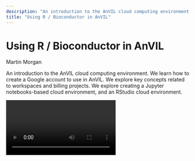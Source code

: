 ```yaml
---
description: "An introduction to the AnVIL cloud computing environment."
title: "Using R / Bioconductor in AnVIL"
---
```


# Using R / Bioconductor in AnVIL

<Subheader>Martin Morgan</Subheader>

An introduction to the AnVIL cloud computing environment. We learn how to create a Google account to use in AnVIL. We explore key concepts related to workspaces and billing projects. We explore creating a Jupyter notebooks-based cloud environment, and an RStudio cloud environment.

<Video url="https://youtu.be/8Ccj__2GqJ4" />

<Alert icon={false} severity="info">
  <AlertTitle>Notes</AlertTitle>

  1. The material below requires a billing account. We provide a billing account during the workshop, but if you're following along on your own see '[Next Steps](/learn/data-analysts/using-r-bioconductor-in-anvil#next-steps)' for how to create a billing account.
  1. Access to the workspace we use requires registration; please [sign up](https://forms.gle/HCY2DM2QsuxAwdhv6) with your AnVIL email address.

</Alert>

## Learning Objectives

This week introduces the AnVIL cloud computing environment. We learn how to create a Google account to use in AnVIL. We explore key concepts related to workspaces and billing projects. Central to interactive analyses is the _Cloud Environment_ where computation takes place. We explore creating a Jupyter notebooks-based cloud environment, and an RStudio cloud environment.

## Key Resources

- Visit [https://anvilproject.org](/) for an introduction to AnVIL. AnVIL provides secure access to open and controlled data resources, and the computational environment required to effectively analyze the data. AnVIL can be used for large-scale workflows processing very large data sets, and for interactive analysis of derived or more modest datasets.
- Visit https://anvil.terra.bio to use the AnVIL platform.

## Workshop Activities

### AnVIL Accounts

#### Create a Google account

- AnVIL (currently) requires a Google account. An account can be created at [Google Accounts: Sign in](https://accounts.google.com/).
- The Google account that you create does not have to be `@gmail.com`; see [Setting up a Google account with a non-Google email](https://support.terra.bio/hc/en-us/articles/360029186611).

#### Sign in to AnVIL

- Visit https://anvil.terra.bio.
- Expand the 'HAMBURGER' menu (blue circle, below).
  ![Expand the Menu](/consortia/learn/data-analysts/using-bioconductor-menu.png)
- Click the 'Sign in with Google' icon and follow the prompts.
  ![Sign In With Google](/consortia/learn/data-analysts/using-bioconductor-sign-in.png)
- There are lots of support documents in AnVIL; see [How to register for a Terra account](https://support.terra.bio/hc/en-us/articles/360028235911-How-to-register-for-a-Terra-account) to navigate this step.

#### Workspaces and Billing

- AnVIL data and computing resources are organized around Workspaces. Once you've signed, in, choose 'Workspaces' under the HAMBURGER menu.
  ![Choose Workspaces](/consortia/learn/data-analysts/using-bioconductor-workspaces-tab.png)
- There are a number of workspaces available to everyone under the 'NEW AND INTERESTING, 'FEATURED'. and 'PUBLIC' tabs; feel free to explore these on your own.
- If you registered for the workshop with an email address known to AnVIL / Terra, you'll see the Bioconductor-Workshops-PopUp workspace under 'MY WORKSPACES'.
  ![Bioconductor Workshop](/consortia/learn/data-analysts/using-bioconductor-workspace-workshop.png)
- Enter the workspace by clicking on the [Bioconductor-Workshop-PopUp](https://anvil.terra.bio/#workspaces/deeppilots-bioconductor/Bioconductor-Workshop-PopUp) link. There are many components to the workspace; we'll cover many of these over the course of the PopUp workshops.
  ![Enter the Workspace](/consortia/learn/data-analysts/using-bioconductor-enter-workspace.png)
- Start by making a _clone_ so that we can perform computations on our own copy of the workspace. Do this by clicking on the TEARDROP (three vertical dots) in the top right of the page, and choose 'Clone'.
  ![Start by Making a Clone](/consortia/learn/data-analysts/using-bioconductor-clone-menu.png)
- If you see something like the following, then customize the 'Workspace name' to a globally unique name. For instance, I changed `copy` to `-mtmorgan-popup`. It's convenient NOT to have spaces in a workspace name.
  ![Customize Workspace Name](/consortia/learn/data-analysts/using-bioconductor-customize-workspace-name.png)
  If instead, you see a 'Billing project' that is NOT deeppilots-bioconductor, or if you see something like
  ![Set up Billing Message](/consortia/learn/data-analysts/using-bioconductor-billing-message.png)
  then contact the workshop organizer with your AnVIL email address to be added to the deeppilots-bioconductor billing project. See the [Frequently Asked Questions](/learn/data-analysts/using-r-bioconductor-in-anvil#frequently-asked-questions), below, for more information on billing projects.
- Return, via the HAMBURGER menu or by clicking on the WORKSPACES element at the top of the page, to the list of WORKSPACES available to you. You'll see your own version of the workspace. Open it.
  ![Open the Cloned Workspace](/consortia/learn/data-analysts/using-bioconductor-open-cloned-workspace.png)
- Congratulations, you now have your own workspace associated with a billing account that allows you to perform computations in the AnVIL cloud!

#### What you've accomplished

- Created Google and AnVIL accounts.
- Navigated workspaces.
- Cloning workspaces to allow your own development.
- Billing accounts to pay for the computation you'll perform.

### (R-based) Jupyter Notebook Cloud Environments

#### Creating a computing environment

- Navigate to the NOTEBOOKS tab of your workspace. Click on the RUN Cloud Environment icon.
  ![Run Cloud Environment](/consortia/learn/data-analysts/using-bioconductor-run-cloud-environment.png)
- Create a Cloud Environment with a single CPU, modest memory, and a _persistent disk_ to perform computation with.
  ![Create a Cloud Environment](/consortia/learn/data-analysts/using-bioconductor-create-cloud-environment.png)
- Compute environments can be customized, e.g., to 96 CPUs, 624 GB of memory, and very large disks (!). Of course this costs more…
  ![Customized Cloud Environments](/consortia/learn/data-analysts/using-bioconductor-customized-cloud-environment.png)
- After pressing the CREATE button, note the Cloud Environment icon at the top right of the NOTEBOOKS tab. Initially, it indicates that the cloud environment is being created...
  ![Cloud Environment Icon in Creating Indicator](/consortia/learn/data-analysts/using-bioconductor-cloud-environment-icon-creating-mode.png)
  ...but after 1 or two minutes the necessary cloud resources have been obtained and are ready for your use.
  ![Cloud Environment Icon in Ready Indicator](/consortia/learn/data-analysts/using-bioconductor-cloud-environment-icon-running.png)
- The cloud environment can be stopped (clicking on the PAUSE icon) or reconfigured (clicking on the CONTROL icon) at any time.
- The cloud environment automatically stops after a period of reuse. The same environment can be restarted by again clicking on the RUN icon.

#### Creating and editing a notebook

- With the cloud environment running, click on the Create a New Notebook button, name the notebook and choose R (of course!) as the notebook language.
  ![Create a New Notebook](/consortia/learn/data-analysts/using-bioconductor-new-notebook.png)
- Use the TEARDROP beside the newly created notebook to open it in Edit mode.
  ![Open Notebook in Edit Mode](/consortia/learn/data-analysts/using-bioconductor-open-edit-mode.png)
- The Jupyter notebook interface is pictured below. Note the information icons to the top left, showing that we're using an R kernel and that the notebook is editable. We'll use the toolbar widgets to the right to edit the notebook, entering text into cells in the body of the notebook.
  ![Jupyter Notebook Interface](/consortia/learn/data-analysts/using-bioconductor-jupyter-notebook-interface.png)
- The notebook is automatically saved to a location on your persistent disk.
- Here I've entered a simple mathematical expression in the first cell and pressed the Run tool. This evaluated the expression and opened a new cell. I used the Cell tool to switch to Markdown and entered some text.
  ![Run a Simple Mathematical Expression](/consortia/learn/data-analysts/using-bioconductor-run-simple-expression.png)
- I pressed the Run tool again, entered some R commands, etc, to end up with the following notebook.
  ![Run with R Commands](/consortia/learn/data-analysts/using-bioconductor-run-with-r-commands.png)
- The notebook is based on a docker image, and the image follows the philosophy of 'bioconductor_docker'
  - The runtime has the system dependencies required to install almost all Bioconductor and CRAN packages, but the packages themselves may require installation.
  - BiocManager is installed, so one can validate the current installation with BiocManager::valid() and update packages (this will take some time…) with BiocManager::install(ask = FALSE).
- See [Terra's Jupyter Notebooks environment Part II: Key operations](https://support.terra.bio/hc/en-us/articles/360027083172-Terra-s-Jupyter-Notebooks-environment-Part-II-Key-operations) for additional material on using notebooks in Terra.

#### What we've accomplished

- Created a compute environment, with CPU, memory, and disk space tailored to our needs.
- Launched a Jupyter notebook within our workspace.
- Executed a few essential commands in the notebook.
- Learned a little about the runtime environment -- disk layout, R version, system software dependencies, package management.

### RStudio Cloud Environments

#### Creating an RStudio cloud environment

- Return to the workspace DASHBOARD and click on the Cloud Environment widget.
  ![Cloud Environment Widget](/consortia/learn/data-analysts/using-bioconductor-cloud-environment-widget.png)
- Select the RStudio custom environment and click NEXT.
  ![RStudio Custom Environment](/consortia/learn/data-analysts/using-bioconductor-rstudio-custom-environment.png)
- What's happening?
  - Jupyter runtime is being replaced by RStudio runtime.
  - Persistent disk (user home directories) remain across runtimes.

#### RStudio in AnVIL

- Launch RStudio.
  ![Launch RStudio](/consortia/learn/data-analysts/using-bioconductor-launch-rstudio.png)
- Our old friend...
  ![RStudio](/consortia/learn/data-analysts/using-bioconductor-rstudio.png)
- Persistent disk mounted at `/home/rstudio`.
- Notebooks from the Jupyter runtime under the workspace folder.
- BiocManager available
  - Fast binary installation of CRAN packages.
  - 'bioconductor_docker' philosophy: system requirements for most Bioconductor / CRAN packages already installed.
- Terminal access via the Tools menu.

## Summary

### What You've Accomplished

#### AnVIL Accounts and Workspaces

- Created Google and AnVIL accounts.
- Navigated workspaces.
- Cloning workspaces to allow your own development.
- Billing accounts to pay for the computation you'll perform.

#### Jupyter notebooks

- Created a compute environment, with CPU, memory, and disk space tailored to our needs.
- Launched a Jupyter notebook within our workspace.
- Executed a few essential commands in the notebook.
- Learned a little about the runtime environment -- disk layout, R version, system software dependencies, package management.

#### RStudio Cloud Environments

- Changed compute environment to use RStudio image.
- Launched RStudio to discover an old friend.
- 'Persistent disk'... persists from Jupyter session.
- Some perks, e.g., fast binary installation of CRAN packages.

### Next Steps

- Follow instructions at [Set up billing with $300 Google credits to explore Terra](https://support.terra.bio/hc/en-us/articles/360046295092) to enable billing for your own projects.

### Frequently Asked Questions

- AnVIL or Terra or ??? Terra is the name of the platform. AnVIL is a particular 'flavor' of Terra tailored to the needs of US National Human Genome Research Institute (NHGRI) users. Bioconductor is supported by NHGRI and participates in the development of AnVIL.
- What's a 'billing project?' You (or someone!) will be billed for the cost of computing while in AnVIL. During the workshop, we will pay the bills using resources from the DeepPilots program from the NHGRI.

You'll eventually need to establish your own billing projects, usually linked to an institutional account (or perhaps a personal credit card if you're just 'dabbling'). See [How to set up billing in Terra](https://support.terra.bio/hc/en-us/articles/360026182251-How-to-set-up-billing-in-Terra) (the information about free credits is out-of-date, unfortunately; see for instance the section [Set up billing in Terra from scratch - in three steps](https://support.terra.bio/hc/en-us/articles/360026182251-How-to-set-up-billing-in-Terra#h_6c933857-ed4d-4031-97cb-d29297ea6fb8)).

Although the cloud is infamous for costs that get completely out of control, our use of AnVIL will cost only a couple of dollars per participant over the course of the workshops.

- Can one add system dependencies to a runtime, e.g., libraries required for specific packages? [Using a startup script to launch a pre-configured Jupyter notebook](https://support.terra.bio/hc/en-us/articles/360058193872) discusses using a 'startup script' to customize the environment with, e.g., sudo commands.
- Sharing data between Jupyter notebooks & RStudio -- what is the structure of the persistent disk? The persistent disk is mounted at /home/jupyter-user/notebooks when using a Jupyter notebook runtime, but /home/rstudio under the RStudio environment. So in our workshop when I saved a file at /home/jupyter-user/mtcars.csv I was NOT saving the file to a location on the persistent disk -- switching from a Jupyter to RStudio and back to Jupyter runtime meant that the mtcars.csv file was lost. It would have persisted if I'd saved it as /home/jupyter-user/notebooks/mtcars.csv, and would have been visible in RStudio as /home/rstudio/mtcars.csv.
- Is it possible to use a custom docker image? Yes. [DataBiosphere/terra-docker](https://github.com/databiosphere/terra-docker#terra-base-images) contains suitable R / Jupyter base images; [anvilproject/anvil-docker](https://github.com/anvilproject/anvil-docker) contains RStudio images. Select the image as part of a 'Custom' Cloud Environment.
  ![Custom Docker Image](/consortia/learn/data-analysts/using-bioconductor-custom-docker-image.png)
